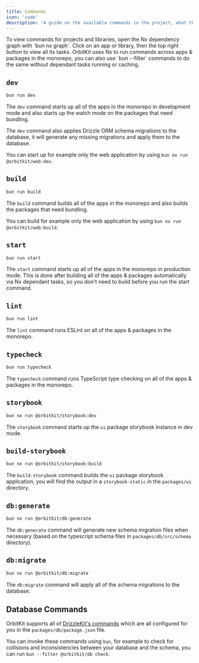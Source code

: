```yaml
---
title: Commands
icon: 'code'
description: 'A guide on the available commands in the project, what they do and how to use them.'
---
```


<Tip>
  To view commands for projects and libraries, open the Nx dependency graph with
  `bun nx graph`. Click on an app or library, then the top right button to view
  all its tasks.
</Tip>

<Note>
  OrbitKit uses Nx to run commands across apps & packages in the monorepo, you
  can also use `bun --filter` commands to do the same without dependant tasks
  running or caching.
</Note>

## `dev`

```bash
bun run dev
```

The `dev` command starts up all of the apps in the monorepo in development mode and also starts up the watch mode on the packages that need bundling.

The `dev` command also applies Drizzle ORM schema migrations to the database, it will generate any missing migrations and apply them to the database.

You can start up for example only the web application by using `bun nx run @orbitkit/web:dev`.

## `build`

```bash
bun run build
```

The `build` command builds all of the apps in the monorepo and also builds the packages that need bundling.

You can build for example only the web application by using `bun nx run @orbitkit/web:build`.

## `start`

```bash
bun run start
```

The `start` command starts up all of the apps in the monorepo in production mode. This is done after building all of the apps & packages automatically via Nx dependant tasks, so you don't need to build before you run the start command.

## `lint`

```bash
bun run lint
```

The `lint` command runs ESLint on all of the apps & packages in the monorepo.

## `typecheck`

```bash
bun run typecheck
```

The `typecheck` command runs TypeScript type checking on all of the apps & packages in the monorepo.

## `storybook`

```bash
bun nx run @orbitkit/storybook:dev
```

The `storybook` command starts up the `ui` package storybook instance in dev mode.

## `build-storybook`

```bash
bun nx run @orbitkit/storybook:build
```

The `build-storybook` command builds the `ui` package storybook application, you will find the output in a `storybook-static` in the `packages/ui` directory.

## `db:generate`

```bash
bun nx run @orbitkit/db:generate
```

The `db:generate` command will generate new schema migration files when necessary (based on the typescript schema files in `packages/db/src/schema` directory).

## `db:migrate`

```bash
bun nx run @orbitkit/db:migrate
```

The `db:migrate` command will apply all of the schema migrations to the database.

## Database Commands

OrbitKit supports all of [DrizzleKit's commands](https://orm.drizzle.team/kit-docs/commands) which are all configured for you in the `packages/db/package.json` file.

You can invoke these commands using `bun`, for example to check for collisions and inconsistencies between your database and the schema, you can run `bun --filter @orbitkit/db check`.
